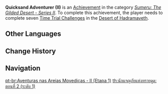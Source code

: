 {{Achievement Infobox
|title        = Quicksand Adventurer (II)
|id           = 80234
|order id     = 214
|category     = Sumeru: The Gilded Desert - Series II
|description  = Complete 7 Open World [[Time Trial Challenge]]s in the [[Desert of Hadramaveth]].
|requirements = 
|primogems    = 5
|tracking     = 
|topic        = Time Trial Challenges
|hidden       = 
|set          = Quicksand Adventurer (II)
|tier         = 1
|tiers_total  = 3
}}
'''Quicksand Adventurer (II)''' is an [[Achievement]] in the category ''[[Sumeru: The Gilded Desert - Series II]]''. To complete this achievement, the player needs to complete seven [[Time Trial Challenge]]s in the [[Desert of Hadramaveth]].
<!--
==Gameplay Notes==
* 

==Trivia==
* 

==Gallery==
{{Preview
|size=300px
|file=
|caption=
}}

==Video Guides==
{{EVT
|video1   = 
|caption1 = 
}}
-->
==Other Languages==
{{Transclude|Quicksand Adventurer (II)|Other Languages}}

==Change History==
{{Change History|3.4|page=Quicksand Adventurer (II)}}
<!--
==References==
{{Reflist}}
-->
==Navigation==
{{Achievement Navbox}}

[[pt-br:Aventuras nas Areias Movediças - II (Etapa 1)]]
[[th:นักผจญภัยแห่งทรายดูด: ตอนที่ 2 (ระดับ 1)]]